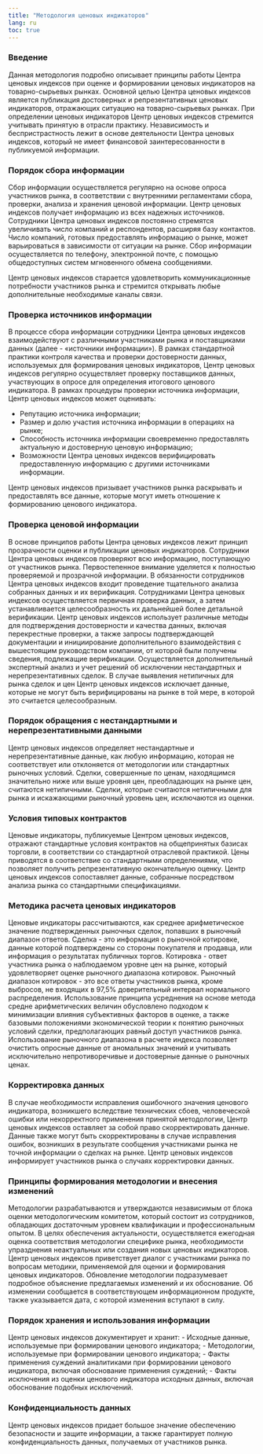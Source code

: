 ```yaml
---
title: "Методология ценовых индикаторов"
lang: ru
toc: true
---
```


### Введение

Данная методология подробно описывает принципы работы Центра ценовых индексов при оценке и формировании ценовых индикаторов на товарно-сырьевых рынках. Основной целью Центра ценовых индексов является публикация достоверных и репрезентативных ценовых индикаторов, отражающих ситуацию на товарно-сырьевых рынках. При определении ценовых индикаторов Центр ценовых индексов стремится учитывать принятую в отрасли практику. Независимость и беспристрастность лежит в основе деятельности Центра ценовых индексов, который не имеет финансовой заинтересованности в публикуемой информации.

### Порядок сбора информации

Сбор информации осуществляется регулярно на основе опроса участников рынка, в соответствии с внутренними регламентами сбора, проверки, анализа и хранения ценовой информации. Центр ценовых индексов получает информацию из всех надежных источников. Сотрудники Центра ценовых индексов постоянно стремятся увеличивать число компаний и респондентов, расширяя базу контактов. Число компаний, готовых предоставлять информацию о рынке, может варьироваться в зависимости от ситуации на рынке. Сбор информации осуществляется по телефону, электронной почте, с помощью общедоступных систем мгновенного обмена сообщениями.

Центр ценовых индексов старается удовлетворить коммуникационные потребности участников рынка и стремится открывать любые дополнительные необходимые каналы связи.

### Проверка источников информации

В процессе сбора информации сотрудники Центра ценовых индексов взаимодействуют с различными участниками рынка и поставщиками данных (далее - «источники информации»). В рамках стандартной практики контроля качества и проверки достоверности данных, используемых для формирования ценовых индикаторов, Центр ценовых индексов регулярно осуществляет проверку поставщиков данных, участвующих в опросе для определения итогового ценового индикатора. В рамках процедуры проверки источника информации, Центр ценовых индексов может оценивать:

-   Репутацию источника информации;
-   Размер и долю участия источника информации в операциях на рынке;
-   Способность источника информации своевременно предоставлять актуальную и достоверную ценовую информацию;
-   Возможности Центра ценовых индексов верифицировать предоставленную информацию с другими источниками информации.

Центр ценовых индексов призывает участников рынка раскрывать и предоставлять все данные, которые могут иметь отношение к формированию ценового индикатора.

### Проверка ценовой информации

В основе принципов работы Центра ценовых индексов лежит принцип прозрачности оценки и публикации ценовых индикаторов. Сотрудники Центра ценовых индексов проверяют всю информацию, поступающую от участников рынка. Первостепенное внимание уделяется к полностью проверяемой и прозрачной информации. В обязанности сотрудников Центра ценовых индексов входит проведение тщательного анализа собранных данных и их верификация. Сотрудниками Центра ценовых индексов осуществляется первичная проверка данных, а затем устанавливается целесообразность их дальнейшей более детальной верификации. Центр ценовых индексов использует различные методы для подтверждения достоверности и качества данных, включая перекрестные проверки, а также запросы подтверждающей документации и инициирование дополнительного взаимодействия с вышестоящим руководством компании, от которой были получены сведения, подлежащие верификации. Осуществляется дополнительный экспертный анализ и учет решений об исключении нестандартных и нерепрезентативных сделок. В случае выявления нетипичных для рынка сделок и цен Центр ценовых индексов исключает данные, которые не могут быть верифицированы на рынке в той мере, в которой это считается целесообразным.

### Порядок обращения с нестандартными и нерепрезентативными данными

Центр ценовых индексов определяет нестандартные и нерепрезентативные данные, как любую информацию, которая не соответствует или отклоняется от методологии или стандартных рыночных условий. Сделки, совершенные по ценам, находящимся значительно ниже или выше уровня цен, преобладающих на рынке цен, считаются нетипичными. Сделки, которые считаются нетипичными для рынка и искажающими рыночный уровень цен, исключаются из оценки.

### Условия типовых контрактов

Ценовые индикаторы, публикуемые Центром ценовых индексов, отражают стандартные условия контрактов на общепринятых базисах торговли, в соответствии со стандартной отраслевой практикой. Цены приводятся в соответствие со стандартными определениями, что позволяет получить репрезентативную окончательную оценку. Центр ценовых индексов сопоставляет данные, собранные посредством анализа рынка со стандартными спецификациями.

### Методика расчета ценовых индикаторов

Ценовые индикаторы рассчитываются, как среднее арифметическое значение подтвержденных рыночных сделок, попавших в рыночный диапазон ответов. Сделка - это информация о рыночной котировке, данные которой подтверждены со стороны покупателя и продавца, или информация о результатах публичных торгов. Котировка - ответ участника рынка о наблюдаемом уровне цен на рынке, который удовлетворяет оценке рыночного диапазона котировок. Рыночный диапазон котировок - это все ответы участников рынка, кроме выбросов, не входящих в 97,5% доверительный интервал нормального распределения. Использование принципа усреднения на основе метода средне арифметических величин обусловлено подходом к минимизации влияния субъективных факторов в оценке, а также базовыми положениями экономической теории к понятию рыночных условий сделки, предполагающих равный доступ участников рынка.
Использование рыночного диапазона в расчете индекса позволяет очистить опросные данные от аномальных значений и учитывать исключительно непротиворечивые и достоверные данные о рыночных ценах.

### Корректировка данных

В случае необходимости исправления ошибочного значения ценового индикатора, возникшего вследствие технических сбоев, человеческой ошибки или некорректного применения принятой методологии, Центр ценовых индексов оставляет за собой право скорректировать данные. Данные также могут быть скорректированы в случае исправления ошибок, возникших в результате сообщения участниками рынка не точной информации о сделках на рынке. Центр ценовых индексов информирует участников рынка о случаях корректировки данных.

### Принципы формирования методологии и внесения изменений

Методологии разрабатываются и утверждаются независимым от блока оценки методологическим комитетом, который состоит из сотрудников, обладающих достаточным уровнем квалификации и профессиональным опытом. В целях обеспечения актуальности, осуществляется ежегодная оценка соответствия методологии специфике рынка, необходимости упразднения неактуальных или создания новых ценовых индикаторов. Центр ценовых индексов приветствует диалог с участниками рынка по вопросам методики, применяемой для оценки и формирования ценовых индикаторов. Обновление методологии подразумевает подробное объяснение предлагаемых изменений и их обоснование. Об изменении сообщается в соответствующем информационном продукте, также указывается дата, с которой изменения вступают в силу.

### Порядок хранения и использования информации

Центр ценовых индексов документирует и хранит: - Исходные данные, используемые при формировании ценового индикатора; - Методологии, используемые при формировании ценового индикатора; - Факты применения суждений аналитиками при формировании ценового индикатора, включая обоснование применения суждений; - Факты исключения из оценки ценового индикатора исходных данных, включая обоснование подобных исключений.

### Конфиденциальность данных

Центр ценовых индексов придает большое значение обеспечению безопасности и защите информации, а также гарантирует полную конфиденциальность данных, получаемых от участников рынка.
